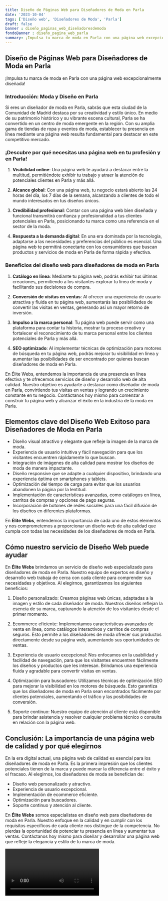 ```yaml
---
title: Diseño de Páginas Web para Diseñadores de Moda en Parla
date: '2023-10-04'
tags: ['Diseño web', 'Diseñadores de Moda', 'Parla']
draft: false
banner : diseño_paginas_web_diseñadoresdemoda
fondoBanner : diseño_pagina_web_parla
summary: ¡Impulsa tu marca de moda en Parla con una página web excepcionalmente diseñada!
---
```


## Diseño de Páginas Web para Diseñadores de Moda en Parla

¡Impulsa tu marca de moda en Parla con una página web excepcionalmente diseñada!

### Introducción: Moda y Diseño en Parla

Si eres un diseñador de moda en Parla, sabrás que esta ciudad de la Comunidad de Madrid destaca por su creatividad y estilo único. En medio de su patrimonio histórico y su vibrante escena cultural, Parla se ha convertido en un centro de moda emergente en la región. Con su amplia gama de tiendas de ropa y eventos de moda, establecer tu presencia en línea mediante una página web resulta fundamental para destacar en este competitivo mercado.

### ¡Descubre por qué necesitas una página web en tu profesión y en Parla!

1. **Visibilidad online**: Una página web te ayudará a destacar entre la multitud, permitiéndote exhibir tu trabajo y atraer la atención de potenciales clientes en Parla y más allá.

2. **Alcance global**: Con una página web, tu negocio estará abierto las 24 horas del día, los 7 días de la semana, alcanzando a clientes de todo el mundo interesados en tus diseños únicos.

3. **Credibilidad profesional**: Contar con una página web bien diseñada y funcional transmitirá confianza y profesionalidad a tus clientes potenciales en Parla, posicionando tu marca como una referencia en el sector de la moda.

4. **Respuesta a la demanda digital**: En una era dominada por la tecnología, adaptarse a las necesidades y preferencias del público es esencial. Una página web te permitirá conectarte con los consumidores que buscan productos y servicios de moda en Parla de forma rápida y efectiva.

### Beneficios del diseño web para diseñadores de moda en Parla

1. **Catálogo en línea**: Mediante tu página web, podrás exhibir tus últimas creaciones, permitiendo a los visitantes explorar tu línea de moda y facilitando sus decisiones de compra.

2. **Conversión de visitas en ventas**: Al ofrecer una experiencia de usuario atractiva y fluida en tu página web, aumentarás las posibilidades de convertir las visitas en ventas, generando así un mayor retorno de inversión.

3. **Impulso a la marca personal**: Tu página web puede servir como una plataforma para contar tu historia, mostrar tu proceso creativo y fortalecer el reconocimiento de tu marca personal entre los clientes potenciales de Parla y más allá.

4. **SEO optimizado**: Al implementar técnicas de optimización para motores de búsqueda en tu página web, podrás mejorar tu visibilidad en línea y aumentar las posibilidades de ser encontrado por quienes buscan diseñadores de moda en Parla.

En Élite Webs, entendemos la importancia de una presencia en línea efectiva y te ofrecemos servicios de diseño y desarrollo web de alta calidad. Nuestro objetivo es ayudarte a destacar como diseñador de moda en Parla, convirtiendo tus visitas en ventas y logrando un crecimiento constante en tu negocio. Contáctanos hoy mismo para comenzar a construir tu página web y alcanzar el éxito en la industria de la moda en Parla.

<GifSeo />

<Cta />

## Elementos clave del Diseño Web Exitoso para Diseñadores de Moda en Parla

- Diseño visual atractivo y elegante que refleje la imagen de la marca de moda.
- Experiencia de usuario intuitiva y fácil navegación para que los visitantes encuentren rápidamente lo que buscan.
- Integración de imágenes de alta calidad para mostrar los diseños de moda de manera impactante.
- Diseño responsive que se adapte a cualquier dispositivo, brindando una experiencia óptima en smartphones y tablets.
- Optimización del tiempo de carga para evitar que los usuarios abandonen la página por la lentitud.
- Implementación de características avanzadas, como catálogos en línea, carritos de compras y opciones de pago seguras.
- Incorporación de botones de redes sociales para una fácil difusión de los diseños en diferentes plataformas.

En **Élite Webs**, entendemos la importancia de cada uno de estos elementos y nos comprometemos a proporcionar un diseño web de alta calidad que cumpla con todas las necesidades de los diseñadores de moda en Parla.

## Cómo nuestro servicio de Diseño Web puede ayudar

En **Élite Webs** brindamos un servicio de diseño web especializado para diseñadores de moda en Parla. Nuestro equipo de expertos en diseño y desarrollo web trabaja de cerca con cada cliente para comprender sus necesidades y objetivos. Al elegirnos, garantizamos los siguientes beneficios:

1. Diseño personalizado: Creamos páginas web únicas, adaptadas a la imagen y estilo de cada diseñador de moda. Nuestros diseños reflejan la esencia de su marca, capturando la atención de los visitantes desde el primer momento.

2. Ecommerce eficiente: Implementamos características avanzadas de venta en línea, como catálogos interactivos y carritos de compras seguros. Esto permite a los diseñadores de moda ofrecer sus productos directamente desde su página web, aumentando sus oportunidades de ventas.

3. Experiencia de usuario excepcional: Nos enfocamos en la usabilidad y facilidad de navegación, para que los visitantes encuentren fácilmente los diseños y productos que les interesan. Brindamos una experiencia fluida y agradable para convertir visitas en ventas.

4. Optimización para buscadores: Utilizamos técnicas de optimización SEO para mejorar la visibilidad en los motores de búsqueda. Esto garantiza que los diseñadores de moda en Parla sean encontrados fácilmente por clientes potenciales, aumentando el tráfico y las posibilidades de conversión.

5. Soporte continuo: Nuestro equipo de atención al cliente está disponible para brindar asistencia y resolver cualquier problema técnico o consulta en relación con la página web.

## Conclusión: La importancia de una página web de calidad y por qué elegirnos

En la era digital actual, una página web de calidad es esencial para los diseñadores de moda en Parla. Es la primera impresión que los clientes potenciales tienen de la marca y puede marcar la diferencia entre el éxito y el fracaso. Al elegirnos, los diseñadores de moda se benefician de:

- Diseño web personalizado y atractivo.
- Experiencia de usuario excepcional.
- Implementación de ecommerce eficiente.
- Optimización para buscadores.
- Soporte continuo y atención al cliente.

En **Élite Webs** somos especialistas en diseño web para diseñadores de moda en Parla. Nuestro enfoque en la calidad y en cumplir con los requisitos específicos de cada cliente nos distingue de la competencia. No pierdas la oportunidad de potenciar tu presencia en línea y aumentar tus ventas. Contáctanos hoy mismo para diseñar y desarrollar una página web que refleje la elegancia y estilo de tu marca de moda.

<Video />

<CtaBot job='Diseñadores de Moda' city='Parla'/>

<Gmaps query='Parla+españa+maps' />